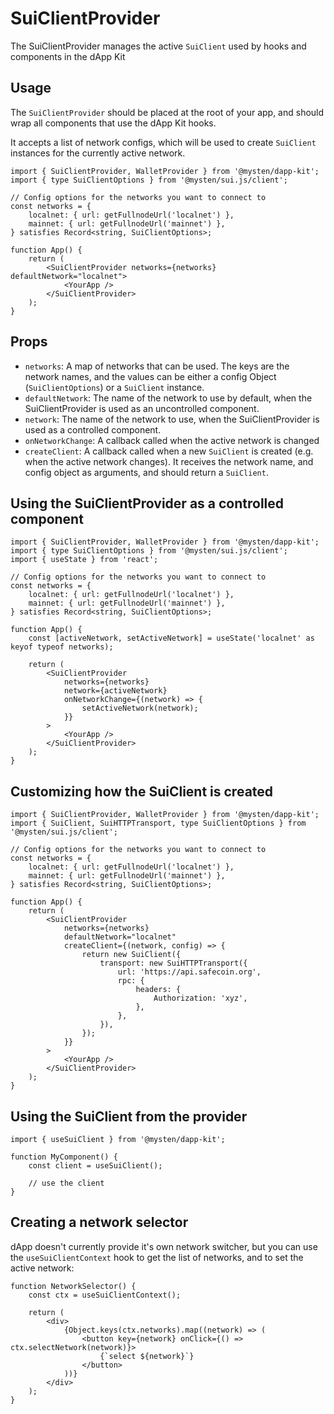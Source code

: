 # SuiClientProvider

The SuiClientProvider manages the active `SuiClient` used by hooks and components in the dApp Kit

## Usage

The `SuiClientProvider` should be placed at the root of your app, and should wrap all components
that use the dApp Kit hooks.

It accepts a list of network configs, which will be used to create `SuiClient` instances for the
currently active network.

```tsx
import { SuiClientProvider, WalletProvider } from '@mysten/dapp-kit';
import { type SuiClientOptions } from '@mysten/sui.js/client';

// Config options for the networks you want to connect to
const networks = {
	localnet: { url: getFullnodeUrl('localnet') },
	mainnet: { url: getFullnodeUrl('mainnet') },
} satisfies Record<string, SuiClientOptions>;

function App() {
	return (
		<SuiClientProvider networks={networks} defaultNetwork="localnet">
			<YourApp />
		</SuiClientProvider>
	);
}
```

## Props

- `networks`: A map of networks that can be used. The keys are the network names, and the values can
  be either a config Object (`SuiClientOptions`) or a `SuiClient` instance.
- `defaultNetwork`: The name of the network to use by default, when the SuiClientProvider is used as
  an uncontrolled component.
- `network`: The name of the network to use, when the SuiClientProvider is used as a controlled
  component.
- `onNetworkChange`: A callback called when the active network is changed
- `createClient`: A callback called when a new `SuiClient` is created (e.g. when the active network
  changes). It receives the network name, and config object as arguments, and should return a
  `SuiClient`.

## Using the SuiClientProvider as a controlled component

```tsx
import { SuiClientProvider, WalletProvider } from '@mysten/dapp-kit';
import { type SuiClientOptions } from '@mysten/sui.js/client';
import { useState } from 'react';

// Config options for the networks you want to connect to
const networks = {
	localnet: { url: getFullnodeUrl('localnet') },
	mainnet: { url: getFullnodeUrl('mainnet') },
} satisfies Record<string, SuiClientOptions>;

function App() {
	const [activeNetwork, setActiveNetwork] = useState('localnet' as keyof typeof networks);

	return (
		<SuiClientProvider
			networks={networks}
			network={activeNetwork}
			onNetworkChange={(network) => {
				setActiveNetwork(network);
			}}
		>
			<YourApp />
		</SuiClientProvider>
	);
}
```

## Customizing how the SuiClient is created

```tsx
import { SuiClientProvider, WalletProvider } from '@mysten/dapp-kit';
import { SuiClient, SuiHTTPTransport, type SuiClientOptions } from '@mysten/sui.js/client';

// Config options for the networks you want to connect to
const networks = {
	localnet: { url: getFullnodeUrl('localnet') },
	mainnet: { url: getFullnodeUrl('mainnet') },
} satisfies Record<string, SuiClientOptions>;

function App() {
	return (
		<SuiClientProvider
			networks={networks}
			defaultNetwork="localnet"
			createClient={(network, config) => {
				return new SuiClient({
					transport: new SuiHTTPTransport({
						url: 'https://api.safecoin.org',
						rpc: {
							headers: {
								Authorization: 'xyz',
							},
						},
					}),
				});
			}}
		>
			<YourApp />
		</SuiClientProvider>
	);
}
```

## Using the SuiClient from the provider

```tsx
import { useSuiClient } from '@mysten/dapp-kit';

function MyComponent() {
	const client = useSuiClient();

	// use the client
}
```

## Creating a network selector

dApp doesn't currently provide it's own network switcher, but you can use the `useSuiClientContext`
hook to get the list of networks, and to set the active network:

```tsx
function NetworkSelector() {
	const ctx = useSuiClientContext();

	return (
		<div>
			{Object.keys(ctx.networks).map((network) => (
				<button key={network} onClick={() => ctx.selectNetwork(network)}>
					{`select ${network}`}
				</button>
			))}
		</div>
	);
}
```
